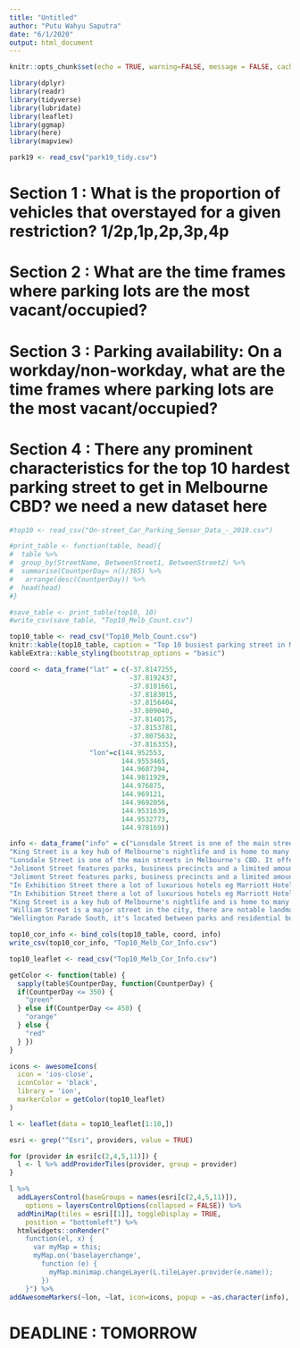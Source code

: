 ---
title: "Untitled"
author: "Putu Wahyu Saputra"
date: "6/1/2020"
output: html_document
---

```{r setup, include=FALSE}
knitr::opts_chunk$set(echo = TRUE, warning=FALSE, message = FALSE, cache=TRUE)
```

```{r libraries}
library(dplyr)
library(readr)
library(tidyverse)
library(lubridate)
library(leaflet)
library(ggmap)
library(here)
library(mapview)
```

```{r read}
park19 <- read_csv("park19_tidy.csv")
```

# Section 1 : What is the proportion of vehicles that overstayed for a given restriction? 1/2p,1p,2p,3p,4p

# Section 2 : What are the time frames where parking lots are the most vacant/occupied?

# Section 3 : Parking availability: On a workday/non-workday, what are the time frames where parking lots are the most vacant/occupied? 

# Section 4 : There any prominent characteristics for the top 10 hardest parking street to get in Melbourne CBD?  **we need a new dataset here**
```{r}
#top10 <- read_csv("On-street_Car_Parking_Sensor_Data_-_2019.csv") 

#print_table <- function(table, head){
#  table %>%
#  group_by(StreetName, BetweenStreet1, BetweenStreet2) %>%
#  summarise(CountperDay= n()/365) %>%
#   arrange(desc(CountperDay)) %>%
#  head(head)
#}

#save_table <- print_table(top10, 10)
#write_csv(save_table, "Top10_Melb_Count.csv")

top10_table <- read_csv("Top10_Melb_Count.csv")
knitr::kable(top10_table, caption = "Top 10 busiest parking street in Melbourne") %>%
kableExtra::kable_styling(bootstrap_options = "basic")

```

```{r bincol}
coord <- data_frame("lat" = c(-37.8147255,
                              -37.8192437,
                              -37.8101661,
                              -37.8183015,
                              -37.8156404,
                              -37.809040,
                              -37.8140175,
                              -37.8153781,
                              -37.8075632,
                              -37.816335),
                    "lon"=c(144.952553,
                            144.9553465,
                            144.9687394,
                            144.9811929,
                            144.976875,
                            144.969121,
                            144.9692056,
                            144.9531639,
                            144.9532773,
                            144.978169))

info <- data_frame("info" = c("Lonsdale Street is one of the main streets in Melbourne's CBD. It offers high rise apartment style living, in amongst the areas businesses, shopping centres and hotels. China Town extends through a number of smaller alleys between Lonsdale and Bourke.",
"King Street is a key hub of Melbourne's nightlife and is home to many pubs, nightclubs, restaurants, and adult entertainment venues",
"Lonsdale Street is one of the main streets in Melbourne's CBD. It offers high rise apartment style living, in amongst the areas businesses, shopping centres and hotels. China Town extends through a number of smaller alleys between Lonsdale and Bourke.",
"Jolimont Street features parks, business precincts and a limited amount of residential accommodation. It's close to Fitzroy Garden and Melbourne Cricket Ground",
"Jolimont Street features parks, business precincts and a limited amount of residential accommodation. It's close to Fitzroy Garden and Melbourne Cricket Ground",
"In Exhibition Street there a lot of luxurious hotels eg Marriott Hotel & Rydges Hotel. It also the heart of working district",
"In Exhibition Street there a lot of luxurious hotels eg Marriott Hotel & Rydges Hotel. It also the heart of working district",
"King Street is a key hub of Melbourne's nightlife and is home to many pubs, nightclubs, restaurants, and adult entertainment venues",
"William Street is a major street in the city, there are notable landmarks on William Street include the Queen Victoria Market, the Flagstaff Gardens, Immigration Museum, Supreme Court of Victoria, AMP Square",
"Wellington Parade South, it's located between parks and residential building"))

top10_cor_info <- bind_cols(top10_table, coord, info)
write_csv(top10_cor_info, "Top10_Melb_Cor_Info.csv")
```

```{r leaflet_markers}
top10_leaflet <- read_csv("Top10_Melb_Cor_Info.csv")

getColor <- function(table) {
  sapply(table$CountperDay, function(CountperDay) {
  if(CountperDay <= 350) {
    "green"
  } else if(CountperDay <= 450) {
    "orange"
  } else {
    "red"
  } })
}

icons <- awesomeIcons(
  icon = 'ios-close',
  iconColor = 'black',
  library = 'ion',
  markerColor = getColor(top10_leaflet)
) 

l <- leaflet(data = top10_leaflet[1:10,])

esri <- grep("^Esri", providers, value = TRUE)

for (provider in esri[c(2,4,5,11)]) {
  l <- l %>% addProviderTiles(provider, group = provider)
}

l %>%
  addLayersControl(baseGroups = names(esri[c(2,4,5,11)]),
    options = layersControlOptions(collapsed = FALSE)) %>%
  addMiniMap(tiles = esri[[1]], toggleDisplay = TRUE,
    position = "bottomleft") %>%
  htmlwidgets::onRender("
    function(el, x) {
      var myMap = this;
      myMap.on('baselayerchange',
        function (e) {
          myMap.minimap.changeLayer(L.tileLayer.provider(e.name));
        })
    }") %>%
addAwesomeMarkers(~lon, ~lat, icon=icons, popup = ~as.character(info), label=~as.character(StreetName))

```

# DEADLINE : TOMORROW